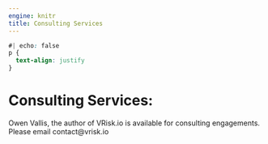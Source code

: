 ```yaml
---
engine: knitr
title: Consulting Services
---
```

```css
#| echo: false
p {
  text-align: justify
}
```

# Consulting Services:

Owen Vallis, the author of VRisk.io is available for consulting engagements. Please email contact@vrisk.io 